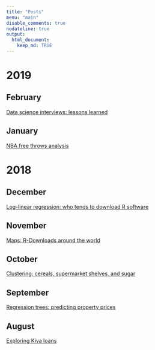```yaml
---
title: "Posts"
menu: "main"
disable_comments: true
nodateline: true
output:
  html_document:
    keep_md: TRUE
---
```


# 2019


## February

[Data science interviews: lessons learned](https://acastillogill.com/2019/02/data-science-interviews/)

## January

[NBA free throws analysis](https://acastillogill.com/2019/01/nba-stats/)

# 2018

## December

[Log-linear regression: who tends to download R software](https://acastillogill.com/2018/12/log-linear-regression-r-downloads/)

## November

[Maps: R-Downloads around the world](https://acastillogill.com/2018/11/r-downloads-around-the-world/)

## October

[Clustering: cereals, supermarket shelves, and sugar](https://acastillogill.com/2018/10/cluster-analysis-cereals/)

## September

[Regression trees: predicting property prices](https://acastillogill.com/2018/08/regression-trees-predicting-property-prices/)

## August

[Exploring Kiva loans](https://acastillogill.com/2018/07/exploring-kiva-loans/)